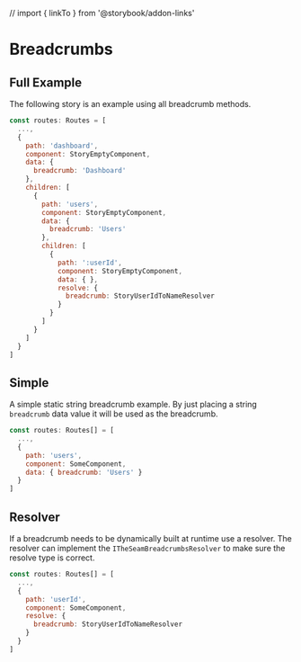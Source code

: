 // import { linkTo } from '@storybook/addon-links'


<Meta title="Breadcrumbs/Docs/Components" />

# Breadcrumbs

## Full Example

The following story is an example using all breadcrumb methods.

```js
const routes: Routes = [
  ...,
  {
    path: 'dashboard',
    component: StoryEmptyComponent,
    data: {
      breadcrumb: 'Dashboard'
    },
    children: [
      {
        path: 'users',
        component: StoryEmptyComponent,
        data: {
          breadcrumb: 'Users'
        },
        children: [
          {
            path: ':userId',
            component: StoryEmptyComponent,
            data: { },
            resolve: {
              breadcrumb: StoryUserIdToNameResolver
            }
          }
        ]
      }
    ]
  }
]
```

<Preview>
  <Story id="components-breadcrumbs--full-example" height="70px"></Story>
</Preview>

## Simple

A simple static string breadcrumb example. By just placing a string `breadcrumb`
data value it will be used as the breadcrumb.

```js
const routes: Routes[] = [
  ...,
  {
    path: 'users',
    component: SomeComponent,
    data: { breadcrumb: 'Users' }
  }
]
```

<Preview>
  <Story id="components-breadcrumbs--simple" height="70px"></Story>
</Preview>

## Resolver

If a breadcrumb needs to be dynamically built at runtime use a resolver. The
resolver can implement the `ITheSeamBreadcrumbsResolver` to make sure the
resolve type is correct.

```js
const routes: Routes[] = [
  ...,
  {
    path: 'userId',
    component: SomeComponent,
    resolve: {
      breadcrumb: StoryUserIdToNameResolver
    }
  }
]
```

<Preview>
  <Story id="components-breadcrumbs--resolver" height="70px"></Story>
</Preview>
